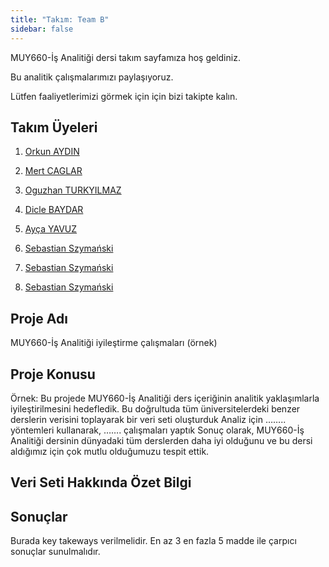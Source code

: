 ```yaml
---
title: "Takım: Team B"
sidebar: false 
---
```


MUY660-İş Analitiği dersi takım sayfamıza hoş geldiniz.

Bu analitik çalışmalarımızı paylaşıyoruz.

Lütfen faaliyetlerimizi görmek için için bizi takipte kalın.

## Takım Üyeleri

1.  [Orkun AYDIN](/takim/orkun.qmd)

2.  [Mert CAGLAR](/takim/Mert_Caglar.qmd)

3.  [Oguzhan TURKYILMAZ](/takim/oguzhan.qmd)

4.  [Dicle BAYDAR](/takim/dicle.qmd)

5.  [Ayça YAVUZ](/takim/ayca.qmd)

6.  [Sebastian Szymański](/takim/szymanski.qmd)

7.  [Sebastian Szymański](/takim/szymanski.qmd)

8.  [Sebastian Szymański](/takim/szymanski.qmd)

## Proje Adı

MUY660-İş Analitiği iyileştirme çalışmaları (örnek)

## Proje Konusu

Örnek: Bu projede MUY660-İş Analitiği ders içeriğinin analitik yaklaşımlarla iyileştirilmesini hedefledik. Bu doğrultuda tüm üniversitelerdeki benzer derslerin verisini toplayarak bir veri seti oluşturduk Analiz için ........ yöntemleri kullanarak, ....... çalışmaları yaptık Sonuç olarak, MUY660-İş Analitiği dersinin dünyadaki tüm derslerden daha iyi olduğunu ve bu dersi aldığımız için çok mutlu olduğumuzu tespit ettik.

## Veri Seti Hakkında Özet Bilgi

## Sonuçlar

Burada key takeways verilmelidir. En az 3 en fazla 5 madde ile çarpıcı sonuçlar sunulmalıdır.
